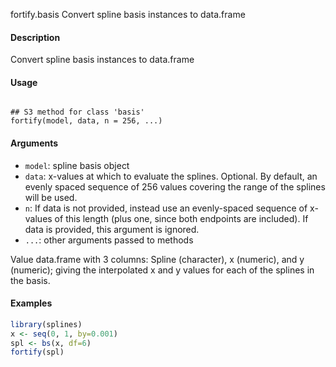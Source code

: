 fortify.basis
Convert spline basis instances to data.frame

#### Description 
 
Convert spline basis instances to data.frame

#### Usage 
<pre><code>
## S3 method for class 'basis'
fortify(model, data, n = 256, ...)
</code></pre>

#### Arguments 
 
* ``model``: spline basis object
* ``data``: x-values at which to evaluate the splines. Optional. By default, an evenly spaced sequence of 256 values covering the range of the splines will be used.
* ``n``: If data is not provided, instead use an evenly-spaced sequence of x-values of this length (plus one, since both endpoints are included). If data is provided, this argument is ignored.
* ``... ``: other arguments passed to methods


Value
data.frame with 3 columns: Spline (character), x (numeric), and y (numeric); giving the interpolated
x and y values for each of the splines in the basis.

#### Examples 
```r
library(splines)
x <- seq(0, 1, by=0.001)
spl <- bs(x, df=6)
fortify(spl)

```



